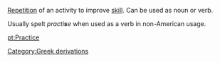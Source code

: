 [[Repetition]] of an activity to improve [[skill]].  Can be used as noun or verb.

Usually spelt ''practi'''s'''e'' when used as a verb in non-American usage.
[[Category:Greek derivations]]

[[pt:Practice]]
